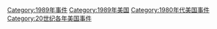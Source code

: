 [[Category:1989年事件|Category:1989年事件]]
[[Category:1989年美国|Category:1989年美国]]
[[Category:1980年代美国事件|Category:1980年代美国事件]]
[[Category:20世纪各年美国事件|Category:20世纪各年美国事件]]